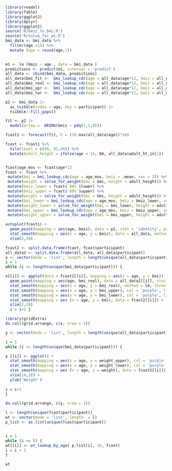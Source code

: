 
```r
library(readxl)
library(fable)
library(ggplot2)
library(dplyr)
library(ggplot2)
source('R/bmiz_to_bmi.R')
source('R/solve_for_wt.R')
bmi_data <- bmi_data %>% 
  filter(age <14) %>% 
  mutate (age = round(age,1)) 
  
```

```r

m1 <- lm (bmiz ~ age , data = bmi_data )
predictions <- predict(m1, interval = 'predict')
all_data <- cbind(bmi_data, predictions)
all_data$bmi_fit <-  bmi_lookup_cdc(age = all_data$age*12, bmiz = all_data$fit, sex = 2)
all_data$bmi_real <- bmi_lookup_cdc(age = all_data$age*12, bmiz = all_data$bmiz, sex = 2)
all_data$bmi_upr <-  bmi_lookup_cdc(age = all_data$age*12, bmiz = all_data$upr, sex = 2)
all_data$bmi_lwr <-  bmi_lookup_cdc(age = all_data$age*12, bmiz = all_data$lwr, sex = 2)

p2 <- bmi_data |> 
  as_tsibble(index = age, key = participant) |> 
  tsibble::fill_gaps() 

fit <- p2 |> 
  model(arima =  ARIMA(bmiz ~ pdq(1,1,0)))

fcast1 <- forecast(fit, h = (20-max(all_data$age))*30) 

fcast <- fcast1 %>% 
  hilo(level = c(80, 95,99)) %>% 
  mutate(adult_height = ifelse(age < 14, NA, all_data$adult_ht_in[1]) )


fcast$age_mos <- fcast$age*12
fcast <- fcast %>% 
 mutate(bmi = bmi_lookup_cdc(age = age_mos, bmiz = .mean, sex = 2)) %>% 
 mutate(weight = solve_for_weight(bmi = bmi, height = adult_height)) %>% 
 mutate(bmiz_lower = fcast$`80%`$lower) %>% 
 mutate(bmiz_upper = fcast$`80%`$upper) %>% 
 mutate(weight = solve_for_weight(bmi = bmi, height = adult_height)) %>% 
 mutate(bmi_lower = bmi_lookup_cdc(age = age_mos, bmiz = bmiz_lower, sex = 2)) %>% 
 mutate(weight_lower = solve_for_weight(bmi = bmi_lower, height = adult_height)) %>% 
 mutate(bmi_upper = bmi_lookup_cdc(age = age_mos, bmiz = bmiz_upper, sex = 2)) %>% 
 mutate(weight_upper = solve_for_weight(bmi = bmi_upper, height = adult_height)) 

autoplot(fcast1) +
  geom_point(mapping = aes(age, bmiz), data = p2, stat = 'identity', position = 'identity') +
  stat_smooth(mapping = aes(x = age, y = bmiz), data = all_data, method = lm, formula = y~1) +
  xlim(2,20)
```

```r
fcast2 <- split.data.frame(fcast, fcast$participant)
all_data2 <- split.data.frame(all_data, all_data$participant)
x <- vector(mode = 'list', length = length(unique(all_data$participant)))
i = 1
while (i <= length(unique(bmi_data$participant))) {

x[[i]] <- ggplot(data = fcast2[[i]], mapping = aes(x = age, y = bmi))  +
  geom_point(mapping = aes(age, bmi_real), data = all_data2[[i]], stat = 'identity', position = 'identity') +
  stat_smooth(mapping = aes(x = age, y = bmi_real), method = lm, formula = y~x + poly(x,2) + poly(x,3), linetype = 'dotted', col = 'coral2', data = all_data2[[i]], se = FALSE) + 
  stat_smooth(mapping = aes(x = age, y = bmi_upper), col = 'purple', linetype = 'dashed', data = fcast2[[i]],  position = 'identity' ) +
  stat_smooth(mapping = aes(x = age, y = bmi_lower), col = 'purple', linetype = 'dashed', data = fcast2[[i]],  position = 'identity' ) + 
  stat_smooth(mapping = aes (x = age, y = bmi), data = fcast2[[i]]) +
  xlim(2,20)
  i = i+1 }

library(gridExtra)
do.call(grid.arrange, c(x, nrow = 2))
```


```r
y <- vector(mode = 'list', length = length(unique(all_data$participant)))

i = 1
while (i <= length(unique(bmi_data$participant))) {

y [[i]] <- ggplot() +
  stat_smooth(mapping = aes(x = age, y = weight_upper), col = 'purple', linetype = 'dashed', data = fcast2[[i]], stat = 'identity', position = 'identity' ) +
  stat_smooth(mapping = aes(x = age, y = weight_lower), col = 'purple', linetype = 'dashed', data = fcast2[[i]], stat = 'identity', position = 'identity' ) + 
  stat_smooth(mapping = aes (x = age, y = weight), data = fcast2[[i]]) +
  xlim(14,18) + 
  ylab('Weight') 
  
i = i+1 
}

do.call(grid.arrange, c(y, nrow = 2))

```
```r
l <- length(unique(fcast$participant))
wt <- vector(mode = 'list', length  = l)
p_list <- as.list(unique(fcast$participant))


i = 1
while (i <= l) {
wt[[i]] <- wt_lookup_by_age( p_list[i], 16, fcast)
i = i + 1
}

wt



```




